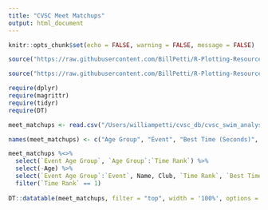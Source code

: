 ```yaml
---
title: "CVSC Meet Matchups"
output: html_document
---
```


```r
knitr::opts_chunk$set(echo = FALSE, warning = FALSE, message = FALSE)
```

```r
source("https://raw.githubusercontent.com/BillPetti/R-Plotting-Resources/master/theme_bp_grey")

source("https://raw.githubusercontent.com/BillPetti/R-Plotting-Resources/master/tableau_colorblind_palette")

require(dplyr)
require(magrittr)
require(tidyr)
require(DT)

meet_matchups <- read.csv("/Users/williampetti/cvsc_db/cvsc_swim_analysis/meet_matchups.csv", check.names = FALSE)

names(meet_matchups) <- c("Age Group", "Event", "Best Time (Seconds)", "Age", "Club", "Name", "Time Rank", "Est. Place", "Points", "Event Age Group", "Event Order")

meet_matchups %<>% 
  select(`Event Age Group`, `Age Group`:`Time Rank`) %>%
  select(-Age) %>%
  select(`Event Age Group`:`Event`, Name, Club, `Time Rank`, `Best Time (Seconds)`) %>% 
  filter(`Time Rank` == 1)
  
DT::datatable(meet_matchups, filter = "top", width = '100%', options = list(pageLength = 100, scrollX = T, autoWidth = TRUE, columnDefs = list(list(className = 'dt-center', targets = c(2:7)))))
```